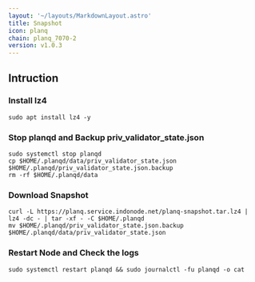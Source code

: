 ```yaml
---
layout: '~/layouts/MarkdownLayout.astro'
title: Snapshot
icon: planq
chain: planq_7070-2
version: v1.0.3
---
```

## Intruction

### Install lz4
```
sudo apt install lz4 -y
```

### Stop planqd and Backup priv_validator_state.json
```
sudo systemctl stop planqd
cp $HOME/.planqd/data/priv_validator_state.json $HOME/.planqd/priv_validator_state.json.backup
rm -rf $HOME/.planqd/data
```

### Download Snapshot
```
curl -L https://planq.service.indonode.net/planq-snapshot.tar.lz4 | lz4 -dc - | tar -xf - -C $HOME/.planqd
mv $HOME/.planqd/priv_validator_state.json.backup $HOME/.planqd/data/priv_validator_state.json
```

### Restart Node and Check the logs

```
sudo systemctl restart planqd && sudo journalctl -fu planqd -o cat
```